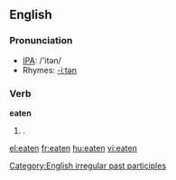 ==English==

===Pronunciation===
*[[w:IPA|IPA]]: /'itən/
*Rhymes: [[Rhymes:English:-iːtən|-iːtən]]

===Verb===
'''eaten'''
#{{past participle of|''[[eat]]''}}.

[[Category:English irregular past participles]]

[[el:eaten]]
[[fr:eaten]]
[[hu:eaten]]
[[vi:eaten]]